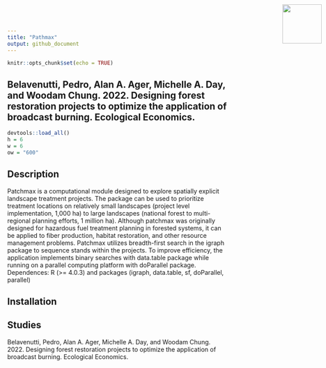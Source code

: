 ```yaml
---
title: "Pathmax"
output: github_document
---
```


```r
knitr::opts_chunk$set(echo = TRUE)
```
 
<!--- README.md is generated from README.Rmd. Please edit that file -->

## Belavenutti, Pedro, Alan A. Ager, Michelle A. Day, and Woodam Chung. 2022. Designing forest restoration projects to optimize the application of broadcast burning. Ecological Economics.

```r
devtools::load_all()
h = 6
w = 6
ow = "600"
```

<img src="man/figures/forsys_icon.png" align="right" style="height:90px!important; position:absolute; top:10px; right:10px" />

## Description

Patchmax is a computational module designed to explore spatially explicit landscape treatment projects. The package can be used to prioritize treatment locations on relatively small landscapes (project level implementation, 1,000 ha) to large landscapes (national forest to multi-regional planning efforts, 1 million ha). Although patchmax was originally designed for hazardous fuel treatment planning in forested systems, it can be applied to fiber production, habitat restoration, and other resource management problems. Patchmax utilizes breadth-first search in the igraph package to sequence stands within the projects. To improve efficiency, the application implements binary searches with data.table package while running on a parallel computing platform with doParallel package.
Dependences: R (>= 4.0.3) and packages (igraph, data.table, sf, doParallel, parallel)

## Installation

## Studies

Belavenutti, Pedro, Alan A. Ager, Michelle A. Day, and Woodam Chung. 2022. Designing forest restoration projects to optimize the application of broadcast burning. Ecological Economics.



